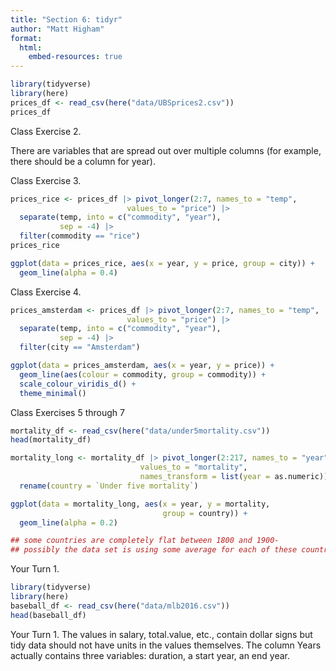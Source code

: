 ```yaml
---
title: "Section 6: tidyr"
author: "Matt Higham"
format: 
  html:
    embed-resources: true
---
```


```r
library(tidyverse)
library(here)
prices_df <- read_csv(here("data/UBSprices2.csv"))
prices_df
```

Class Exercise 2.

There are variables that are spread out over multiple columns (for example, there should be a column for year).

Class Exercise 3.

```r
prices_rice <- prices_df |> pivot_longer(2:7, names_to = "temp",
                          values_to = "price") |>
  separate(temp, into = c("commodity", "year"),
           sep = -4) |>
  filter(commodity == "rice")
prices_rice

ggplot(data = prices_rice, aes(x = year, y = price, group = city)) +
  geom_line(alpha = 0.4)
```

Class Exercise 4.

```r
prices_amsterdam <- prices_df |> pivot_longer(2:7, names_to = "temp",
                          values_to = "price") |>
  separate(temp, into = c("commodity", "year"),
           sep = -4) |>
  filter(city == "Amsterdam")

ggplot(data = prices_amsterdam, aes(x = year, y = price)) +
  geom_line(aes(colour = commodity, group = commodity)) +
  scale_colour_viridis_d() +
  theme_minimal()
```

Class Exercises 5 through 7

```r
mortality_df <- read_csv(here("data/under5mortality.csv"))
head(mortality_df)

mortality_long <- mortality_df |> pivot_longer(2:217, names_to = "year",
                             values_to = "mortality",
                             names_transform = list(year = as.numeric)) |>
  rename(country = `Under five mortality`)

ggplot(data = mortality_long, aes(x = year, y = mortality,
                                  group = country)) +
  geom_line(alpha = 0.2)

## some countries are completely flat between 1800 and 1900-
## possibly the data set is using some average for each of these countries.
```

Your Turn 1.

```r
library(tidyverse)
library(here)
baseball_df <- read_csv(here("data/mlb2016.csv"))
head(baseball_df)
```

Your Turn 1. The values in salary, total.value, etc., contain dollar signs but tidy data should not have units in the values themselves. The column Years actually contains three variables: duration, a start year, an end year.